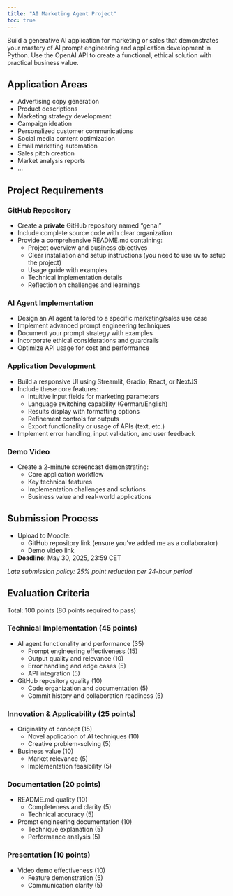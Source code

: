 ```yaml
---
title: "AI Marketing Agent Project"
toc: true
---
```



Build a generative AI application for marketing or sales that demonstrates your mastery of AI prompt engineering and application development in Python. Use the OpenAI API to create a functional, ethical solution with practical business value.

## Application Areas 

- Advertising copy generation
- Product descriptions
- Marketing strategy development
- Campaign ideation
- Personalized customer communications
- Social media content optimization
- Email marketing automation
- Sales pitch creation
- Market analysis reports
- ...

## Project Requirements

### GitHub Repository

- Create a **private** GitHub repository named "genai"
- Include complete source code with clear organization
- Provide a comprehensive README.md containing:
  - Project overview and business objectives
  - Clear installation and setup instructions (you need to use uv to setup the project)
  - Usage guide with examples
  - Technical implementation details
  - Reflection on challenges and learnings

### AI Agent Implementation

- Design an AI agent tailored to a specific marketing/sales use case
- Implement advanced prompt engineering techniques
- Document your prompt strategy with examples
- Incorporate ethical considerations and guardrails
- Optimize API usage for cost and performance

### Application Development

- Build a responsive UI using Streamlit, Gradio, React, or NextJS
- Include these core features:
  - Intuitive input fields for marketing parameters
  - Language switching capability (German/English)
  - Results display with formatting options
  - Refinement controls for outputs
  - Export functionality or usage of APIs (text, etc.)
- Implement error handling, input validation, and user feedback

### Demo Video

- Create a 2-minute screencast demonstrating:
  - Core application workflow
  - Key technical features
  - Implementation challenges and solutions
  - Business value and real-world applications

## Submission Process

- Upload to Moodle:
  - GitHub repository link (ensure you've added me as a collaborator)
  - Demo video link
- **Deadline**: May 30, 2025, 23:59 CET

*Late submission policy: 25% point reduction per 24-hour period*

## Evaluation Criteria

Total: 100 points (80 points required to pass)

### Technical Implementation (45 points)
- AI agent functionality and performance (35)
  - Prompt engineering effectiveness (15)
  - Output quality and relevance (10)
  - Error handling and edge cases (5)
  - API integration (5)
- GitHub repository quality (10)
  - Code organization and documentation (5)
  - Commit history and collaboration readiness (5)

### Innovation & Applicability (25 points)
- Originality of concept (15)
  - Novel application of AI techniques (10)
  - Creative problem-solving (5)
- Business value (10)
  - Market relevance (5)
  - Implementation feasibility (5)

### Documentation (20 points)
- README.md quality (10)
  - Completeness and clarity (5)
  - Technical accuracy (5)
- Prompt engineering documentation (10)
  - Technique explanation (5)
  - Performance analysis (5)

### Presentation (10 points)
- Video demo effectiveness (10)
  - Feature demonstration (5)
  - Communication clarity (5)